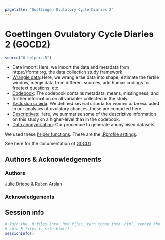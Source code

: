 ```yaml
---
pagetitle: "Goettingen Ovulatory Cycle Diaries 2"
---
```


# Goettingen Ovulatory Cycle Diaries 2 (GOCD2)

```r
source("0_helpers.R")
```

- [Data import](0_import_data.html): Here, we import the data and metadata from https://formr.org, the data collection study framework
- [Wrangle data](0_wrangle_data.html): Here, we wrangle the data into shape, estimate the fertile window, merge data from different sources, add human codings for freetext questions, etc.
- [Codebook](2_codebook.html): The codebook contains metadata, means, missingness, and further information on all variables collected in the study.
- [Exclusion criteria](1_exclusion.html): We defined several criteria for women to be excluded in our analyses of ovulatory changes, these are computed here.
- [Descriptives](1_descriptives.html): Here, we summarise some of the descriptive information on this study on a higher-level than in the codebook.
- [Data anonymisation](3_anonymise_data.html): Our procedure to generate anonymised datasets.

We used these [helper functions](0_helpers.html). These are the [.Rprofile settings](.Rprofile.html).

See here for the documentation of [GOCD1](https://rubenarslan.github.io/ovulatory_shifts)

## Authors & Acknowledgements

### Authors
Julie Driebe & Ruben Arslan

### Acknowledgements


## Session info
```r
# Turn the .R files into .Rmd files, turn those into .html, remove the .Rmd files
# spin_R_files_to_site_html()
sessionInfo()
```
